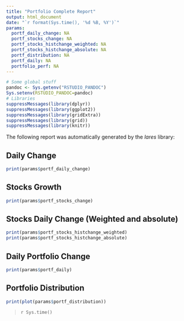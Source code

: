 ```yaml
---
title: "Portfolio Complete Report"
output: html_document
date: "`r format(Sys.time(), '%d %B, %Y')`"
params:
  portf_daily_change: NA
  portf_stocks_change: NA
  portf_stocks_histchange_weighted: NA
  portf_stocks_histchange_absolute: NA
  portf_distribution: NA
  portf_daily: NA
  portfolio_perf: NA
---
```

```r
# Some global stuff
pandoc <- Sys.getenv("RSTUDIO_PANDOC")
Sys.setenv(RSTUDIO_PANDOC=pandoc)
# Libraries
suppressMessages(library(dplyr))
suppressMessages(library(ggplot2))
suppressMessages(library(gridExtra))
suppressMessages(library(grid))
suppressMessages(library(knitr))

```

The following report was automatically generated by the *lares* library:

## Daily Change
```r
print(params$portf_daily_change)
```

## Stocks Growth
```r
print(params$portf_stocks_change)
```

## Stocks Daily Change (Weighted and absolute)
```r
print(params$portf_stocks_histchange_weighted)
print(params$portf_stocks_histchange_absolute)
```

## Daily Portfolio Change
```r
print(params$portf_daily)
```

## Portfolio Distribution
```r
print(plot(params$portf_distribution))
```

>`r Sys.time()`
